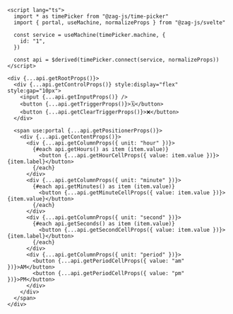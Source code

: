 ```svelte
<script lang="ts">
  import * as timePicker from "@zag-js/time-picker"
  import { portal, useMachine, normalizeProps } from "@zag-js/svelte"

  const service = useMachine(timePicker.machine, {
    id: "1",
  })

  const api = $derived(timePicker.connect(service, normalizeProps))
</script>

<div {...api.getRootProps()}>
  <div {...api.getControlProps()} style:display="flex" style:gap="10px">
    <input {...api.getInputProps()} />
    <button {...api.getTriggerProps()}>🗓</button>
    <button {...api.getClearTriggerProps()}>❌</button>
  </div>

  <span use:portal {...api.getPositionerProps()}>
    <div {...api.getContentProps()}>
      <div {...api.getColumnProps({ unit: "hour" })}>
        {#each api.getHours() as item (item.value)}
          <button {...api.getHourCellProps({ value: item.value })}>{item.label}</button>
        {/each}
      </div>
      <div {...api.getColumnProps({ unit: "minute" })}>
        {#each api.getMinutes() as item (item.value)}
          <button {...api.getMinuteCellProps({ value: item.value })}>{item.value}</button>
        {/each}
      </div>
      <div {...api.getColumnProps({ unit: "second" })}>
        {#each api.getSeconds() as item (item.value)}
          <button {...api.getSecondCellProps({ value: item.value })}>{item.label}</button>
        {/each}
      </div>
      <div {...api.getColumnProps({ unit: "period" })}>
        <button {...api.getPeriodCellProps({ value: "am" })}>AM</button>
        <button {...api.getPeriodCellProps({ value: "pm" })}>PM</button>
      </div>
    </div>
  </span>
</div>
```
